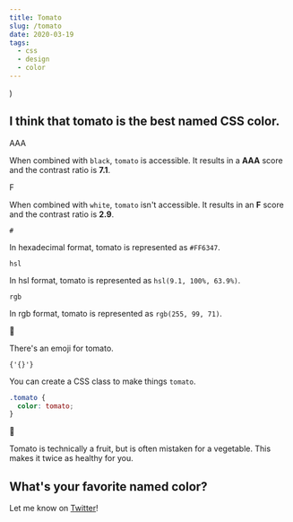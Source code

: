 ```yaml
---
title: Tomato
slug: /tomato
date: 2020-03-19
tags:
  - css
  - design
  - color
---
```


  <div
    style={{
      display: 'flex',
      alignItems: 'center',
      marginTop: 20
    }}
    {...props}
  />
)

<Flex>

<div style={{ height: 200, width: 200, minWidth: 200, maxWidth: 200, backgroundColor: 'tomato', marginRight: 20 }} />

## I think that tomato is the best named CSS color.

</Flex>

<Flex>

<div style={{ height: 200, width: 200, minWidth: 200, flexGrow: 1, backgroundColor: 'black', color: 'tomato', fontWeight: 'bold', display: 'flex', alignItems: 'center', justifyContent: 'space-around', lineHeight: 1, fontSize: 80, marginRight: 20 }}>AAA</div>

When combined with `black`, `tomato` is accessible. It results in a
**AAA** score and the contrast ratio is **7.1**.

</Flex>

<Flex>

<div style={{ height: 200, width: 200, minWidth: 200, flexGrow: 1, color: 'tomato', border: '2px solid black', fontWeight: 'bold', display: 'flex', alignItems: 'center', justifyContent: 'space-around', lineHeight: 1, fontSize: 80, marginRight: 20 }}>F</div>

When combined with `white`, `tomato` isn't accessible. It results in an
**F** score and the contrast ratio is **2.9**.

</Flex>

<Flex>

<div style={{ height: 200, width: 200, minWidth: 200, flexGrow: 1, border: '16px solid tomato', backgroundColor: 'black', color: 'tomato', fontWeight: 'bold', display: 'flex', alignItems: 'center', justifyContent: 'space-around', lineHeight: 1, fontSize: 80, marginRight: 20 }}><code>#</code></div>

In hexadecimal format, tomato is represented as `#FF6347`.

</Flex>

<Flex>

<div style={{ height: 200, width: 200, minWidth: 200, flexGrow: 1, backgroundColor: 'tomato', color: 'black', fontWeight: 'bold', display: 'flex', alignItems: 'center', justifyContent: 'space-around', lineHeight: 1, fontSize: 80, marginRight: 20 }}><code>hsl</code></div>

In hsl format, tomato is represented as `hsl(9.1, 100%, 63.9%)`.

</Flex>

<Flex>

<div style={{ height: 200, width: 200, minWidth: 200, flexGrow: 1, border: '8px solid tomato', color: 'black', fontWeight: 'bold', display: 'flex', alignItems: 'center', justifyContent: 'space-around', lineHeight: 1, fontSize: 80, marginRight: 20 }}><code>rgb</code></div>

In rgb format, tomato is represented as `rgb(255, 99, 71)`.

</Flex>

<Flex>

<div style={{ height: 200, width: 200, minWidth: 200, maxWidth: 200, flexGrow: 1, color: 'tomato', fontWeight: 'bold', display: 'flex', alignItems: 'center', justifyContent: 'space-around', lineHeight: 1, fontSize: 80, marginRight: 20 }}><span aria-label="tomato">🍅</span></div>

There's an emoji for tomato.

</Flex>

<Flex>

<div style={{ height: 200, width: 200, minWidth: 200, maxWidth: 200, border: '32px solid black', flexGrow: 1, color: 'tomato', fontWeight: 'bold', display: 'flex', alignItems: 'center', justifyContent: 'space-around', lineHeight: 1, fontSize: 80, marginRight: 20 }}><code>{'{}'}</code></div>

<div>

You can create a CSS class to make things `tomato`.

```css
.tomato {
  color: tomato;
}
```

</div>

</Flex>

<Flex>

<div style={{ height: 200, width: 200, minWidth: 200, maxWidth: 200, flexGrow: 1, color: 'tomato', fontWeight: 'bold', display: 'flex', alignItems: 'center', justifyContent: 'space-around', lineHeight: 1, fontSize: 80, marginRight: 20 }}><span aria-label="tomato">🥬</span></div>

Tomato is technically a fruit, but is often mistaken for a vegetable.
This makes it twice as healthy for you.

</Flex>

<div style={{ backgroundColor: 'tomato', height: '100vh', width: '120vw', marginLeft: '-10vw', marginBottom: 80 }} />

## What's your favorite named color?

Let me know on [Twitter](https://twitter.com/4lpine/status/1240691063410450434)!
